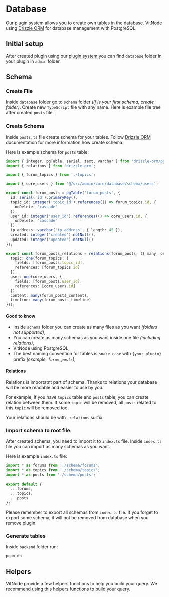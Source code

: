 
# Database

Our plugin system allows you to create own tables in the database. VitNode using [Drizzle ORM](https://orm.drizzle.team/docs/overview) for database management with PostgreSQL.

## Initial setup

After created plugin using our [plugin system](/plugins/create) you can find `database` folder in your plugin in `admin` folder.

<FileTree>
  <FileTree.Folder name="admin" defaultOpen>
    <FileTree.Folder name="{your_plugin}" defaultOpen>
      <FileTree.Folder name="database" defaultOpen>
        <FileTree.File name="functions.ts" />
        <FileTree.File name="index.ts" />
      </FileTree.Folder>
    </FileTree.Folder>
  </FileTree.Folder>
</FileTree>

## Schema

<Steps>

### Create File

Inside `database` folder go to `schema` folder _(If is your first schema, create folder)_. Create new `TypeScript` file with any name.
Here is example file tree after created `posts` file:

<FileTree>
  <FileTree.Folder name="admin" defaultOpen>
    <FileTree.Folder name="{your_plugin}" defaultOpen>
      <FileTree.Folder name="database" defaultOpen>
        <FileTree.Folder name="schema" defaultOpen>
          <FileTree.File name="posts.ts" />
        </FileTree.Folder>
        <FileTree.File name="functions.ts" />
        <FileTree.File name="index.ts" />
      </FileTree.Folder>
    </FileTree.Folder>
  </FileTree.Folder>
</FileTree>

### Create Schema

Inside `posts.ts` file create schema for your tables. Follow [Drizzle ORM](https://orm.drizzle.team/docs/sql-schema-declaration) documentation for more information how create schema.

Here is example schema for `posts` table:

```ts
import { integer, pgTable, serial, text, varchar } from 'drizzle-orm/pg-core';
import { relations } from 'drizzle-orm';

import { forum_topics } from './topics';

import { core_users } from '@/src/admin/core/database/schema/users';

export const forum_posts = pgTable('forum_posts', {
  id: serial('id').primaryKey(),
  topic_id: integer('topic_id').references(() => forum_topics.id, {
    onDelete: 'cascade'
  }),
  user_id: integer('user_id').references(() => core_users.id, {
    onDelete: 'cascade'
  }),
  ip_address: varchar('ip_address', { length: 45 }),
  created: integer('created').notNull(),
  updated: integer('updated').notNull()
});

export const forum_posts_relations = relations(forum_posts, ({ many, one }) => ({
  topic: one(forum_topics, {
    fields: [forum_posts.topic_id],
    references: [forum_topics.id]
  }),
  user: one(core_users, {
    fields: [forum_posts.user_id],
    references: [core_users.id]
  }),
  content: many(forum_posts_content),
  timeline: many(forum_posts_timeline)
}));
```

#### Good to know

- Inside `schema` folder you can create as many files as you want _(folders not supported)_,
- You can create as many schemas as you want inside one file _(including relations)_,
- VitNode using PostgreSQL,
- The best naming convention for tables is `snake_case` with `{your_plugin}_` prefix _(example: `forum_posts`)_,

#### Relations

Relations is importatnt part of schema. Thanks to relations your database will be more readable and easier to use by you.

For example, if you have `topics` table and `posts` table, you can create relation between them. If some `topic` will be removed, all `posts` related to this `topic` will be removed too.

Your relations should be with `_relations` surfix.

### Import schema to root file.

After created schema, you need to import it to `index.ts` file. Inside `index.ts` file you can import as many schemas as you want.

Here is example `index.ts` file:

```ts
import * as forums from './schema/forums';
import * as topics from './schema/topics';
import * as posts from './schema/posts';

export default {
  ...forums,
  ...topics,
  ...posts
};
```

Please remember to export all schemas from `index.ts` file. If you forget to export some schema, it will not be removed from database when you remove plugin.

### Generate tables

Inside `backend` folder run:

```bash
pnpm db
```

</Steps>

## Helpers

VitNode provide a few helpers functions to help you build your query. We recommend using this helpers functions to build your query.

<Cards>
  <Card title="Pagination" href="/backend/database/pagination" />
  <Card title="Ordering" href="/backend/database/ordering" />
</Cards>
